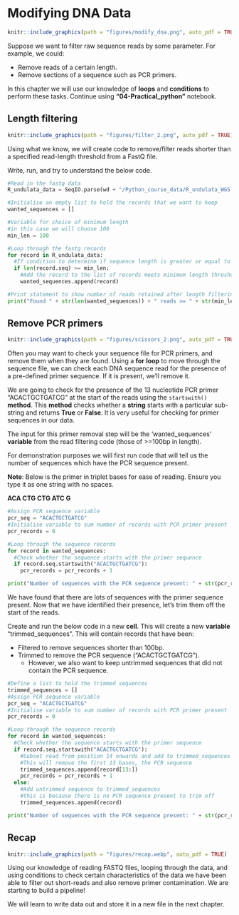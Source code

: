 # Modifying DNA Data
```r
knitr::include_graphics(path = "figures/modify_dna.png", auto_pdf = TRUE)
```

Suppose we want to filter raw sequence reads by some parameter.
For example, we could:

- Remove reads of a certain length.
- Remove sections of a sequence such as PCR primers.

In this chapter we will use our knowledge of __loops__ and __conditions__ to perform these tasks. Continue using __"04-Practical_python"__ notebook.

## Length filtering
```r
knitr::include_graphics(path = "figures/filter_2.png", auto_pdf = TRUE)
```

Using what we know, we will create code to remove/filter reads shorter than a specified read-length threshold from a FastQ file.

Write, run, and try to understand the below code.

```python
#Read in the fastq data
R_undulata_data = SeqIO.parse(wd + "/Python_course_data/R_undulata_WGS.fastq", "fastq")

#Initialise an empty list to hold the records that we want to keep
wanted_sequences = []

#Variable for choice of minimum length
#in this case we will choose 100
min_len = 100

#Loop through the fastq records
for record in R_undulata_data:
  #If condition to determine if sequence length is greater or equal to minimum length
  if len(record.seq) >= min_len:
    #Add the record to the list of records meets minimum length threshold
    wanted_sequences.append(record)

#Print statement to show number of reads retained after length filtering
print("Found " + str(len(wanted_sequences)) + " reads >= " + str(min_len) "bp in length.")
```

## Remove PCR primers
```r
knitr::include_graphics(path = "figures/scissors_2.png", auto_pdf = TRUE)
```

Often you may want to check your sequence file for PCR primers, and remove them when they are found.
Using a __for__ __loop__ to move through the sequence file, we can check each DNA sequence read for the presence of a pre-defined primer sequence.
If it is present, we'll remove it.

We are going to check for the presence of the 13 nucleotide PCR primer "ACACTGCTGATCG" at the start of the reads using the `startswith()` __method__.
This __method__ checks whether a __string__ starts with a particular sub-string and returns __True__ or __False__. 
It is very useful for checking for primer sequences in our data.

The input for this primer removal step will be the 'wanted_sequences' __variable__ from the read filtering code (those of >=100bp in length).

For demonstration purposes we will first run code that will tell us the number of sequences which have the PCR sequence present.

__Note__: Below is the primer in triplet bases for ease of reading. Ensure you type it as one string with no spaces.

__ACA CTG CTG ATC G__

```python
#Assign PCR sequence variable
pcr_seq = "ACACTGCTGATCG"
#Initialise variable to sum number of records with PCR primer present
pcr_records = 0

#Loop through the sequence records
for record in wanted_sequences:
  #Check whether the sequence starts with the primer sequence
  if record.seq.startswith("ACACTGCTGATCG"):
    pcr_records = pcr_records + 1

print("Number of sequences with the PCR sequence present: " + str(pcr_records))
```

We have found that there are lots of sequences with the primer sequence present.
Now that we have identified their presence, let's trim them off the start of the reads.

Create and run the below code in a new __cell__. 
This will create a new __variable__ "trimmed_sequences". 
This will contain records that have been:

- Filtered to remove sequences shorter than 100bp.
- Trimmed to remove the PCR sequence ("ACACTGCTGATCG"). 
  - However, we also want to keep untrimmed sequences that did not contain the PCR sequence.

```python
#Define a list to hold the trimmed sequences
trimmed_sequences = []
#Assign PCR sequence variable
pcr_seq = "ACACTGCTGATCG"
#Initialise variable to sum number of records with PCR primer present
pcr_records = 0

#Loop through the sequence records
for record in wanted_sequences:
  #Check whether the sequence starts with the primer sequence
  if record.seq.startswith("ACACTGCTGATCG"):
    #Subset read from position 14 onwards and add to trimmed_sequences
    #This will remove the first 13 bases, the PCR sequence
    trimmed_sequences.append(record[13:])
    pcr_records = pcr_records + 1
  else:
    #Add untrimmed sequence to trimmed_sequences
    #this is because there is no PCR sequence present to trim off
    trimmed_sequences.append(record)

print("Number of sequences with the PCR sequence present: " + str(pcr_records))
```

## Recap
```r
knitr::include_graphics(path = "figures/recap.webp", auto_pdf = TRUE)
``` 

Using our knowledge of reading FASTQ files, looping through the data, and using conditions to check certain characteristics of the data we have been able to filter out short-reads and also remove primer contamination. We are starting to build a pipeline!

We will learn to write data out and store it in a new file in the next chapter.
